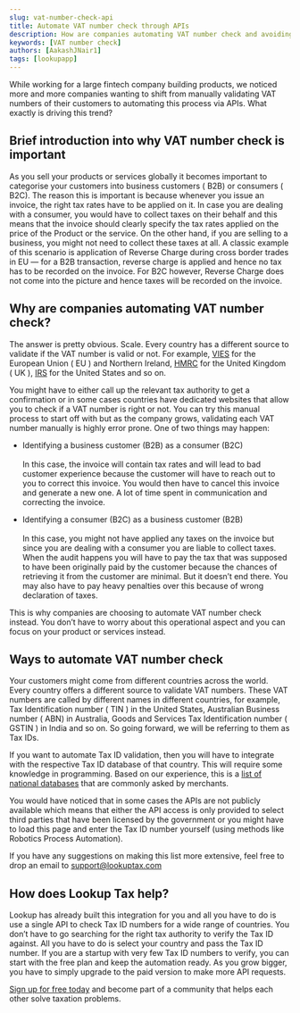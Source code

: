 ```yaml
---
slug: vat-number-check-api
title: Automate VAT number check through APIs
description: How are companies automating VAT number check and avoiding paying huge amounts as tax penalties.
keywords: [VAT number check]
authors: [AakashJNair1]
tags: [lookupapp]
---
```


While working for a large fintech company building products, we noticed more and more companies wanting to shift from manually validating VAT numbers of their customers to automating this process via APIs. What exactly is driving this trend? <!--truncate-->


## Brief introduction into why VAT number check is important

As you sell your products or services globally it becomes important to categorise your customers into business customers ( B2B) or consumers ( B2C). The reason this is important is because whenever you issue an invoice, the right tax rates have to be applied on it. In case you are dealing with a consumer, you would have to collect taxes on their behalf and this means that the invoice should clearly specify the tax rates applied on the price of the Product or the service. On the other hand, if you are selling to a business, you might not need to collect these taxes at all. A classic example of this scenario is application of Reverse Charge during cross border trades in EU — for a B2B transaction, reverse charge is applied and hence no tax has to be recorded on the invoice. For B2C however, Reverse Charge does not come into the picture and hence taxes will be recorded on the invoice.

## Why are companies automating VAT number check?

The answer is pretty obvious. Scale. Every country has a different source to validate if the VAT number is valid or not. For example, [VIES](https://ec.europa.eu/taxation_customs/vies/#/vat-validation) for the European Union ( EU ) and Northern Ireland, [HMRC](https://www.gov.uk/check-uk-vat-number) for the United Kingdom ( UK ), [IRS](https://www.irs.gov/tax-professionals/taxpayer-identification-number-tin-matching) for the United States and so on. 

You might have to either call up the relevant tax authority to get a confirmation or in some cases countries have dedicated websites that allow you to check if a VAT number is right or not. You can try this manual process to start off with but as the company grows, validating each VAT number manually is highly error prone. One of two things may happen:

- Identifying a business customer (B2B) as a consumer (B2C) <br><br>In this case, the invoice will contain tax rates and will lead to bad customer experience because the customer will have to reach out to you to correct this invoice. You would then have to cancel this invoice and generate a new one. A lot of time spent in communication and correcting the invoice.


- Identifying a consumer (B2C) as a business customer (B2B) <br><br>In this case, you might not have applied any taxes on the invoice but since you are dealing with a consumer you are liable to collect taxes. When the audit happens you will have to pay the tax that was supposed to have been originally paid by the customer because the chances of retrieving it from the customer are minimal. But it doesn’t end there. You may also have to pay heavy penalties over this because of wrong declaration of taxes.


This is why companies are choosing to automate VAT number check instead. You don’t have to worry about this operational aspect and you can focus on your product or services instead.

## Ways to automate VAT number check

Your customers might come from different countries across the world. Every country offers a different source to validate VAT numbers. These VAT numbers are called by different names in different countries, for example, Tax Identification number ( TIN ) in the United States, Australian Business number ( ABN) in Australia, Goods and Services Tax Identification number ( GSTIN ) in India and so on. So going forward, we will be referring to them as Tax IDs.

If you want to automate Tax ID validation, then you will have to integrate with the respective Tax ID database of that country. This will require some knowledge in programming. Based on our experience, this is a [list of national databases](https://lookuptax.com/docs/check-vat-number-free) that are commonly asked by merchants. 


You would have noticed that in some cases the APIs are not publicly available which means that either the API access is only provided to select third parties that have been licensed by the government or you might have to load this page and enter the Tax ID number yourself (using methods like Robotics Process Automation). 

If you have any suggestions on making this list more extensive, feel free to drop an email to <support@lookuptax.com>

## How does Lookup Tax help?

Lookup has already built this integration for you and all you have to do is use a single API to check Tax ID numbers for a wide range of countries. You don’t have to go searching for the right tax authority to verify the Tax ID against. All you have to do is select your country and pass the Tax ID number. If you are a startup with very few Tax ID numbers to verify, you can start with the free plan and keep the automation ready. As you grow bigger, you have to simply upgrade to the paid version to make more API requests. 

[Sign up for free today](https://lookuptax.com/) and become part of a community that helps each other solve taxation problems.


